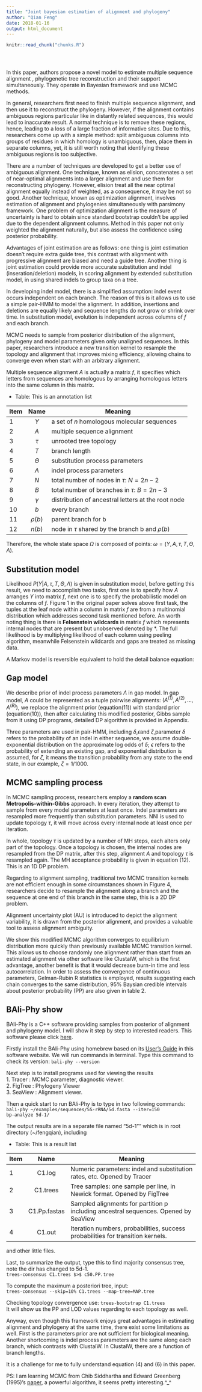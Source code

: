 ```yaml
---
title: "Joint bayesian estimation of alignment and phylogeny"
author: "Qian Feng"
date: 2018-01-16
output: html_document
---
```


<!-- The file analysis/chunks.R contains chunks that define default settings
shared across the workflowr files. -->
```r
knitr::read_chunk("chunks.R")
```

<!-- Update knitr chunk options -->
```r
```

<!-- Insert the date the file was last updated -->
```r
```

<!-- Insert the code version (Git commit SHA1) if Git repository exists and R
 package git2r is installed -->
```r
```

<!-- Add your analysis here -->
In this paper, authors propose a novel model to estimate multiple sequence alignment , phylogenetic tree reconstruction and their support simultaneously. They operate in Bayesian framework and use MCMC methods.

In general, researchers first need to finish multiple sequence alignment, and then use it to reconstruct the phylogeny. However, if the alignment contains ambiguous regions particular like in distantly related sequences, this would lead to inaccurate result. A normal technique is to remove these regions, hence, leading to a loss of a large fraction of informative sites. Due to this, researchers come up with a simple method: split ambiguous columns into groups of residues in which homology is unambiguous, then, place them in separate columns, yet, it is still worth noting that identifying these ambiguous regions is too subjective.

There are a number of techniques are developed to get a better use of ambiguous alignment. One technique, known as elision, concatenates a set of near-optimal alignments into a larger alignment and use them for reconstructing phylogeny. However, elision treat all the near optimal alignment equally instead of weighted, as a consequence, it may be not so good. Another technique, known as optimization alignment, involves estimation of alignment and phylogenies simultaneously with parsimony framework. One problem of optimization alignment is the measure of uncertainty is hard to obtain since standard bootstrap couldn't be applied due to the dependent alignment columns. Method in this paper not only weighted the alignment naturally, but also assess the confidence using posterior probability.

Advantages of joint estimation are as follows: one thing is joint estimation doesn't require extra guide tree, this contrast with alignment with progressive alignment are biased and need a guide tree. Another thing is joint estimation could provide more accurate substitution and indel (inseration/deletion) models, in scoring alignment by extended substitution model, in using shared indels to group taxa on a tree.

In developing indel model, there is a simplified assumption: indel event occurs independent on each branch. The reason of this is it allows us to use a simple pair-HMM to model the alignment. In addition, insertions and deletions are equally likely and sequence lengths do not grow or shrink over time. In substitution model, evolution is independent across columns of $f$ and each branch.

MCMC needs to sample from posterior distribution of the alignment, phylogeny and model parameters given only unaligned sequences. In this paper, researchers introduce a new transition kernel to resample the topology and alignment that improves mixing efficiency, allowing chains to converge even when start with an arbitrary alignment.  

Multiple sequence alignment $A$ is actually a matrix $f$, it specifies which letters from sequences are homologous by arranging homologous letters into the same column in this matrix. 

* Table:  This is an annotation list

Item     Name       Meaning
------ ----------   -------
1        $Y$        a set of $n$ homologous molecular sequences
2        $A$        multiple sequence alignment
3       $\tau$      unrooted tree topology
4        $T$        branch length
5        $\Theta$   substitution process parameters
6        $\Lambda$  indel process parameters      
7        $N$        total number of nodes in $\tau$: $N=2n-2$
8        $B$        total number of branches in $\tau$: $B=2n-3$
9        $\gamma$   distribution of ancestral letters at the root node
10       $b$        every branch
11       $\rho(b)$  parent branch for b
12       $n(b)$     node in $\tau$ shared by the branch b and $\rho(b)$


Therefore, the whole state space $\Omega$ is composed of points: $\omega=(Y, A, \tau, T,\Theta,\Lambda )$.

## Substitution model
Likelihood $P(Y | A,\tau,T,\Theta,\Lambda)$ is given in substitution model, before getting this result, we need to accomplish two tasks, first one is to specify how $A$ arranges $Y$ into matrix $f$, next one is to specify the probabilistic model on the columns of $f$. Figure 1 in the original paper solves above first task, the tuples at the leaf node within a column in matrix $f$ are from a multinomial distribution which addresses second task mentioned before. An worth noting thing is there is **Felsenstein wildcards** in matrix $f$ which represents internal nodes that are present but unobserved denoted by $*$. The full likelihood is by multiplying likelihood of each column using peeling algorithm, meanwhile Felsenstein wildcards and gaps are treated as missing data.

A Markov model is reversible equivalent to hold the detail balance equation:
\begin{equation}
\pi_{i}p_{ij}=\pi_{j}p_{ji}
\end{equation}

## Gap model 
We describe prior of indel process parameters $\Lambda$ in gap model. In gap model, $A$ could be represented as a tuple pairwise alignments: $(A^{(1)}, A^{(2)},..., A^{(B)})$, we replace the alignment prior (equation(11)) with standard prior (equation(10)), then after calculating this modified posterior, Gibbs sample from it using DP programs, detailed DP algorithm is provided in Appendix.

Three parameters are used in pair-HMM, including $\delta$,$\epsilon$and $\zeta$,parameter $\delta$ refers to the probability of an indel in either sequence, we assume double-exponential distribution on the approximate log odds of $\delta$; $\epsilon$ refers to the probability of extending an existing gap, and exponential distribution is assumed, for $\zeta$, it means the transition probability from any state to the end state, in our example, $\zeta=1/1000$.

## MCMC sampling process 

In MCMC sampling process, researchers employ a **random scan Metropolis-within-Gibbs** approach. In every iteration, they attempt to sample from every model parameters at least once. Indel parameters are resampled more frequently than substitution parameters. NNI is used to update topology $\tau$, it will move across every internal node at least once per iteration.

In whole, topology $\tau$ is updated by a number of MH steps, each alters only part of the topology. Once a topology is chosen, the internal nodes are resampled from the DP matrix, after this step, alignment $A$ and topology $\tau$ is resampled again. The MH acceptance probability is given in equation (12). This is an 1D DP problem.

Regarding to alignment sampling, traditional two MCMC transition kernels are not efficient enough in some circumstances shown in Figure 4, researchers decide to resample the alignment along a branch and the sequence at one end of this branch in the same step, this is a 2D DP problem.

Alignment uncertainty plot (AU) is introduced to depict the alignment variability, it is drawn from the posterior alignment, and provides a valuable tool to assess alignment ambiguity. 

We show this modified MCMC algorithm converges to equilibrium distribution more quickly than previously available MCMC transition kernel. This allows us to choose randomly one alignment rather than start from an estimated alignment via other software like ClustalW, which is the first advantage, another benefit is that it would decrease burn-in time and less autocorrelation. In order to assess the convergence of continuous parameters, Gelman-Rubin R statistics is employed, results suggesting each chain converges to the same distribution, 95% Baysian credible intervals about posterior probability (PP) are also given in table 2. 

## BAli-Phy show 
BAli-Phy is a C++ software providing samples from posterior of alignment and phylogeny model. I will show it step by step to interested readers. This software please click 
[here](http://www.bali-phy.org/index.php).

Firstly install the BAli-Phy using homebrew based on its [User's Guide](http://www.bali-phy.org/README.html#running) in this software website. We will run commands in terminal. Type this command to check its version:
``bali-phy --version``

Next step is to install programs used for viewing the results  
1. Tracer : MCMC parameter, diagnostic viewer.  
2. FigTree : Phylogeny Viewer  
3. SeaView : Alignment viewer.

Then a quick start to run BAli-Phy is to type in two following commands:  
``bali-phy ~/examples/sequences/5S-rRNA/5d.fasta --iter=150``  
``bp-analyze 5d-1/``  

The output results are in a separate file named "5d-1""  which is in root directory (~/fengqian), including  

* Table:  This is a result list

Item     Name       Meaning
------ ----------   -------
1      C1.log        Numeric parameters: indel and substitution rates, etc. Opened by Tracer
2      C1.trees        Tree samples: one sample per line, in Newick format. Opened by FigTree
3       C1.Pp.fastas      Sampled alignments for partition p including ancestral sequences. Opened by SeaView
4       C1.out        Iteration numbers, probabilities, success probabilities for transition kernels.

and other little files. 

Last, to summarize the output, type this to find majority consensus tree, note the dir has changed to 5d-1.  
``trees-consensus C1.trees $>$ c50.PP.tree``

To compute the maximum a posteriori tree, input:  
``trees-consensus --skip=10% C1.trees --map-tree=MAP.tree``  

Checking topology convergence use: 
``trees-bootstrap C1.trees``  
It will show us the PP and LOD values regarding to each topology as well.  

Anyway, even though this framework enjoys great advantages in estimating alignment and phylogeny at the same time,  there exist some limitations as well. First is the parameters prior are not sufficient  for biological meaning. Another shortcoming is indel process parameters are the same along each branch, which contrasts with ClustalW. In ClustalW, there are a function of branch lengths.

It is a challenge for me to fully understand equation (4) and (6) in this paper.  

PS: I am learning MCMC from Chib Siddhartha and Edward Greenberg (1995)'s [paper](http://www2.stat.duke.edu/~scs/Courses/Stat376/Papers/Basic/ChibGreenberg1995.pdf), a powerful algorithm, it seems pretty interesting.^_^

